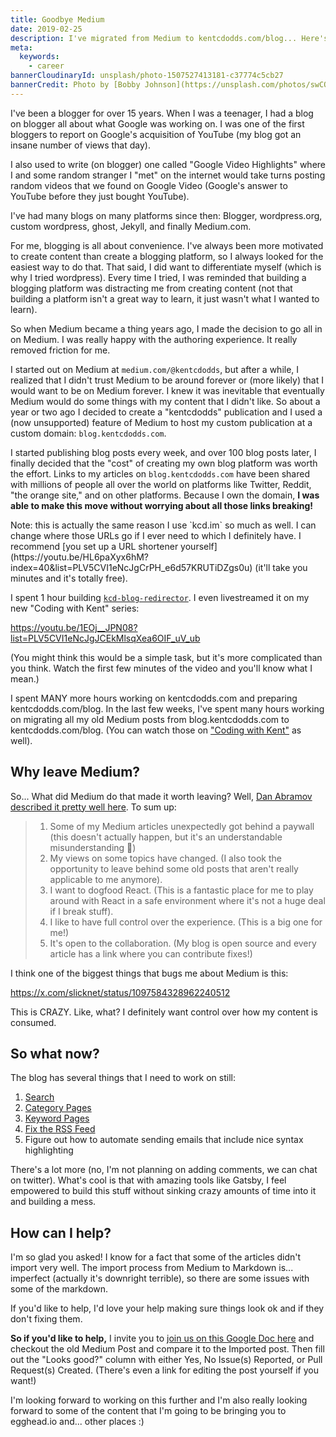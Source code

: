 ```yaml
---
title: Goodbye Medium
date: 2019-02-25
description: I've migrated from Medium to kentcdodds.com/blog... Here's why
meta:
  keywords:
    - career
bannerCloudinaryId: unsplash/photo-1507527413181-c37774c5cb27
bannerCredit: Photo by [Bobby Johnson](https://unsplash.com/photos/swCOXlxmr5U)
---
```


I've been a blogger for over 15 years. When I was a teenager, I had a blog on
blogger all about what Google was working on. I was one of the first bloggers to
report on Google's acquisition of YouTube (my blog got an insane number of views
that day).

I also used to write (on blogger) one called "Google Video Highlights" where I
and some random stranger I "met" on the internet would take turns posting random
videos that we found on Google Video (Google's answer to YouTube before they
just bought YouTube).

I've had many blogs on many platforms since then: Blogger, wordpress.org, custom
wordpress, ghost, Jekyll, and finally Medium.com.

For me, blogging is all about convenience. I've always been more motivated to
create content than create a blogging platform, so I always looked for the
easiest way to do that. That said, I did want to differentiate myself (which is
why I tried wordpress). Every time I tried, I was reminded that building a
blogging platform was distracting me from creating content (not that building a
platform isn't a great way to learn, it just wasn't what I wanted to learn).

So when Medium became a thing years ago, I made the decision to go all in on
Medium. I was really happy with the authoring experience. It really removed
friction for me.

I started out on Medium at `medium.com/@kentcdodds`, but after a while, I
realized that I didn't trust Medium to be around forever or (more likely) that I
would want to be on Medium forever. I knew it was inevitable that eventually
Medium would do some things with my content that I didn't like. So about a year
or two ago I decided to create a "kentcdodds" publication and I used a (now
unsupported) feature of Medium to host my custom publication at a custom domain:
`blog.kentcdodds.com`.

I started publishing blog posts every week, and over 100 blog posts later, I
finally decided that the "cost" of creating my own blog platform was worth the
effort. Links to my articles on `blog.kentcdodds.com` have been shared with
millions of people all over the world on platforms like Twitter, Reddit, "the
orange site," and on other platforms. Because I own the domain, **I was able to
make this move without worrying about all those links breaking!**

<callout-info class="aside">
	Note: this is actually the same reason I use `kcd.im` so much as well. I can
	change where those URLs go if I ever need to which I definitely have. I
	recommend [you set up a URL shortener
	yourself](https://youtu.be/HL6paXyx6hM?index=40&list=PLV5CVI1eNcJgCrPH_e6d57KRUTiDZgs0u)
	(it'll take you minutes and it's totally free).
</callout-info>

I spent 1 hour building
[`kcd-blog-redirector`](https://github.com/kentcdodds/kcd-blog-redirector). I
even livestreamed it on my new "Coding with Kent" series:

https://youtu.be/1EOj__JPN08?list=PLV5CVI1eNcJgJCEkMlsqXea6OIF_uV_ub

(You might think this would be a simple task, but it's more complicated than you
think. Watch the first few minutes of the video and you'll know what I mean.)

I spent MANY more hours working on kentcdodds.com and preparing
kentcdodds.com/blog. In the last few weeks, I've spent many hours working on
migrating all my old Medium posts from blog.kentcdodds.com to
kentcdodds.com/blog. (You can watch those on
["Coding with Kent"](https://kcd.im/coding) as well).

## Why leave Medium?

So... What did Medium do that made it worth leaving? Well,
[Dan Abramov described it pretty well here](https://medium.com/@dan_abramov/why-my-new-blog-isnt-on-medium-3b280282fbae).
To sum up:

> 1. Some of my Medium articles unexpectedly got behind a paywall (this doesn't
>    actually happen, but it's an understandable misunderstanding 🤔)
> 2. My views on some topics have changed. (I also took the opportunity to leave
>    behind some old posts that aren't really applicable to me anymore).
> 3. I want to dogfood React. (This is a fantastic place for me to play around
>    with React in a safe environment where it's not a huge deal if I break
>    stuff).
> 4. I like to have full control over the experience. (This is a big one for
>    me!)
> 5. It's open to the collaboration. (My blog is open source and every article
>    has a link where you can contribute fixes!)

I think one of the biggest things that bugs me about Medium is this:

https://x.com/slicknet/status/1097584328962240512

This is CRAZY. Like, what? I definitely want control over how my content is
consumed.

## So what now?

The blog has several things that I need to work on still:

1. [Search](https://github.com/kentcdodds/kentcdodds.com/issues/48)
2. [Category Pages](https://github.com/kentcdodds/kentcdodds.com/issues/49)
3. [Keyword Pages](https://github.com/kentcdodds/kentcdodds.com/issues/50)
4. [Fix the RSS Feed](https://github.com/kentcdodds/kentcdodds.com/issues/51)
5. Figure out how to automate sending emails that include nice syntax
   highlighting

There's a lot more (no, I'm not planning on adding comments, we can chat on
twitter). What's cool is that with amazing tools like Gatsby, I feel empowered
to build this stuff without sinking crazy amounts of time into it and building a
mess.

## How can I help?

I'm so glad you asked! I know for a fact that some of the articles didn't import
very well. The import process from Medium to Markdown is... imperfect (actually
it's downright terrible), so there are some issues with some of the markdown.

If you'd like to help, I'd love your help making sure things look ok and if they
don't fixing them.

**So if you'd like to help,** I invite you to
[join us on this Google Doc here](https://docs.google.com/spreadsheets/d/1Fro-0x305nDsnoYuhid4qJRgcDb1a7-uXTvAU6EEa3U/edit?usp=sharing)
and checkout the old Medium Post and compare it to the Imported post. Then fill
out the "Looks good?" column with either Yes, No Issue(s) Reported, or Pull
Request(s) Created. (There's even a link for editing the post yourself if you
want!)

I'm looking forward to working on this further and I'm also really looking
forward to some of the content that I'm going to be bringing you to egghead.io
and... other places :)
